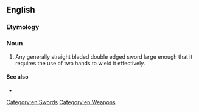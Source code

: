 ==English==

===Etymology===
{{compound|en|great|sword}}

===Noun===
{{en-noun}}

# Any generally straight bladed double edged sword large enough that it requires the use of two hands to wield it effectively.

====See also====
* {{pedialite}}

[[Category:en:Swords]]
[[Category:en:Weapons]]